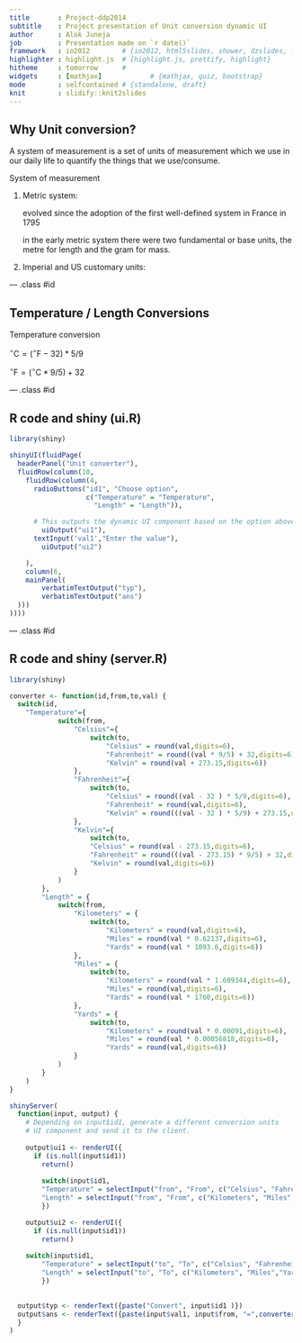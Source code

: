```yaml
---
title       : Project-ddp2014
subtitle    : Project presentation of Unit conversion dynamic UI
author      : Alok Juneja
job         : Presentation made on `r date()`
framework   : io2012        # {io2012, html5slides, shower, dzslides, ...}
highlighter : highlight.js  # {highlight.js, prettify, highlight}
hitheme     : tomorrow      # 
widgets     : [mathjax]            # {mathjax, quiz, bootstrap}
mode        : selfcontained # {standalone, draft}
knit        : slidify::knit2slides
---
```


## Why Unit conversion?

A system of measurement is a set of units of measurement which we use in our daily life to quantify the things that we use/consume.

System of measurement

1. Metric system:

    evolved since the adoption of the first well-defined system in France in 1795

    in the early metric system there were two fundamental or base units, the metre for length and the gram for mass.

2. Imperial and US customary units:

--- .class #id 

## Temperature / Length Conversions

Temperature conversion

$^{\circ}\mathrm{C} = (^{\circ}\mathrm{F} - 32) * 5/9$

$^{\circ}\mathrm{F} = (^{\circ}\mathrm{C} * 9/5) + 32$ 

--- .class #id 

## R code and shiny (ui.R)

```r
library(shiny)

shinyUI(fluidPage(
  headerPanel("Unit converter"),
  fluidRow(column(10,
    fluidRow(column(4,
      radioButtons("id1", "Choose option",
                   c("Temperature" = "Temperature",
                     "Length" = "Length")),

      # This outputs the dynamic UI component based on the option above
	    uiOutput("ui1"),
      textInput('val1',"Enter the value"),
	    uiOutput("ui2")

    ),
    column(6,
    mainPanel(
        verbatimTextOutput("typ"),
        verbatimTextOutput("ans")
  )))
))))

```

--- .class #id

## R code and shiny (server.R)

```r
library(shiny)

converter <- function(id,from,to,val) {
  switch(id,
  	"Temperature"={
			switch(from,
				"Celsius"={
					switch(to,
						"Celsius" = round(val,digits=6),
						"Fahrenheit" = round((val * 9/5) + 32,digits=6),
						"Kelvin" = round(val + 273.15,digits=6))
				},
				"Fahrenheit"={
					switch(to,
						"Celsius" = round((val - 32 ) * 5/9,digits=6),
						"Fahrenheit" = round(val,digits=6),
						"Kelvin" = round(((val - 32 ) * 5/9) + 273.15,digits=6))
				},
				"Kelvin"={
					switch(to,
					"Celsius" = round(val - 273.15,digits=6),
					"Fahrenheit" = round(((val - 273.15) * 9/5) + 32,digits=6),
					"Kelvin" = round(val,digits=6))
				}
			)
		},
		"Length" = {
			switch(from,
				"Kilometers" = {
					switch(to,
						"Kilometers" = round(val,digits=6),
						"Miles" = round(val * 0.62137,digits=6),
						"Yards" = round(val * 1093.6,digits=6))
				},
				"Miles" = {
					switch(to,
						"Kilometers" = round(val * 1.609344,digits=6),
						"Miles" = round(val,digits=6),
						"Yards" = round(val * 1760,digits=6))
				},
				"Yards" = {
					switch(to,
						"Kilometers" = round(val * 0.00091,digits=6),
						"Miles" = round(val * 0.00056818,digits=6),
						"Yards" = round(val,digits=6))
				}
			)
		}
	)
} 

shinyServer(
  function(input, output) {
	# Depending on input$id1, generate a different conversion units
	# UI component and send it to the client.
  
	output$ui1 <- renderUI({
	  if (is.null(input$id1))
	    return()
    
 		switch(input$id1,
  		"Temperature" = selectInput("from", "From", c("Celsius", "Fahrenheit", "Kelvin")),
  		"Length" = selectInput("from", "From", c("Kilometers", "Miles","Yards")))
  		})

	output$ui2 <- renderUI({
	  if (is.null(input$id1))
	    return()
	  
    switch(input$id1,
  		"Temperature" = selectInput("to", "To", c("Celsius", "Fahrenheit", "Kelvin")),
  		"Length" = selectInput("to", "To", c("Kilometers", "Miles","Yards")))
  		})

  
  output$typ <- renderText({paste("Convert", input$id1 )})	
  output$ans <- renderText({paste(input$val1, input$from, "=",converter(toString(input$id1),toString(input$from),toString(input$to),as.double(input$val1)),input$to)})
  }
)

```